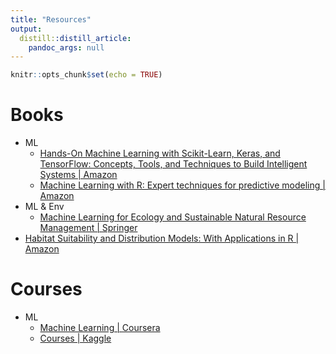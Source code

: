 ```yaml
---
title: "Resources"
output:
  distill::distill_article:
    pandoc_args: null
---
```


```r
knitr::opts_chunk$set(echo = TRUE)
```

# Books

- ML
  * [Hands-On Machine Learning with Scikit-Learn, Keras, and TensorFlow: Concepts, Tools, and Techniques to Build Intelligent Systems | Amazon](https://www.amazon.com/Hands-Machine-Learning-Scikit-Learn-TensorFlow/dp/1492032646)
  * [Machine Learning with R: Expert techniques for predictive modeling | Amazon](https://www.amazon.com/Machine-Learning-techniques-predictive-modeling/dp/1788295862)
- ML & Env
  * [Machine Learning for Ecology and Sustainable Natural Resource Management | Springer](https://link.springer.com/book/10.1007/978-3-319-96978-7)
 * [Habitat Suitability and Distribution Models: With Applications in R |  Amazon](https://www.amazon.com/Habitat-Suitability-Distribution-Models-Applications-ebook/dp/B0744JXDPF)

# Courses

- ML
  * [Machine Learning | Coursera](https://www.coursera.org/learn/machine-learning)
  * [Courses | Kaggle](https://www.kaggle.com/learn)

